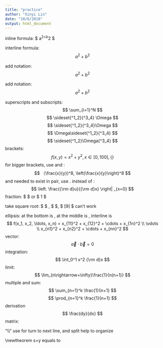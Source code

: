 ```yaml
---
title: "practice"
author: "Xinyi Lin"
date: "10/6/2018"
output: html_document
---
```


inline formula: $ a^2+b^2 $

interline formula: 
$$ a^2+b^2 $$

add notation:
$$ a^2+b^2 \tag{1.1}$$

add notation:
$$ a^2+b^2 \tag{first}$$

superscripts and subscripts:
$$ \sum_{i=1}^N $$
$$ \sideset{^1_2}{^3_4} \Omega $$
$$ \sideset{^1_2}{^3_4}\Omega $$
$$ \Omega\sideset{^1_2}{^3_4} $$
$$ \sideset{^1_2}\Omega{^3_4} $$
brackets:
$$ f(x,y) = x^2+y^2, x \in [0,100], \{\} $$
for bigger brackets, use \left and \right:
$$ （\frac{x}{y})^8, \left(\frac{x}{y}\right)^8 $$
\left and \right needed to exist in pair, use \left. instead of \leaf:
$$ \left. \frac{{\rm d}u}{{\rm d}x} \right| _{x=0} $$
fraction:
$ \frac{1}{2x+1} $ or $ 1\over{2x+1} $

take square root:
$ \sqrt[9]{3} $ , $ \sqrt{3} $, $ \sqrt{3}[9] $ can't work

ellipsis:
at the bottom is \ldots, at the middle is \cdots, interline is \vdots
$$ f(x_1, x_2, \ldots, x_n) = x_{11}^2 + x_{12}^2 + \cdots + x_{1n}^2 \\ \vdots \\ x_{n1}^2 + x_{n2}^2 + \cdots + x_{nn}^2 $$
vector:
$$ \vec{a} \cdot \vec{b} = 0 $$
integration:
$$ \int_0^1 x^2 {\rm d}x $$
limit:
$$ \lim_{n\rightarrow+\infty}\frac{1}{n(n+1)} $$
multiple and sum:
$$ \sum_{n=1}^k \frac{1}{n+1} $$
$$ \prod_{n=1}^k \frac{1}{n+1} $$
derivation
$$ \frac{dy}{dx} $$
matrix:
\begin{array}
x_1 & x_2 & \dots \\
x_3 & x_4 & \dots \\
\vdots & \vdots & \ddots
\end{array}

"\\\\" use for turn to next line, and split help to organize

\begin{multline}
x = a + b + c +\\
d + e + f
\end{multline}

\begin{split}
x = & a + b + c + \\
& d + e + f 
\end{split}

\newtheorem s+y equals to
